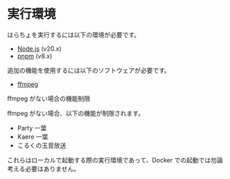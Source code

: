 
# 実行環境

はらちょを実行するには以下の環境が必要です。

- [Node.js](https://nodejs.org/ja/) (v20.x)
- [pnpm](https://pnpm.io/installation) (v8.x)

追加の機能を使用するには以下のソフトウェアが必要です。

- [ffmpeg](https://www.ffmpeg.org/download.html)

<Callout type="warning">

ffmpeg がない場合の機能制限

ffmpeg がない場合、以下の機能が制限されます。

- Party 一葉
- Kaere 一葉
- こるくの玉音放送

</Callout>

これらはローカルで起動する際の実行環境であって、Docker での起動では勿論考える必要はありません。
